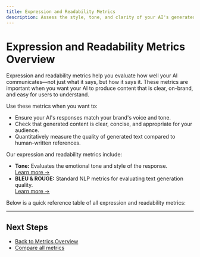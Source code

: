 ```yaml
---
title: Expression and Readability Metrics 
description: Assess the style, tone, and clarity of your AI's generated content using Galileo's expression and readability metrics.
---
```


# Expression and Readability Metrics Overview

Expression and readability metrics help you evaluate how well your AI communicates—not just what it says, but how it says it. These metrics are important when you want your AI to produce content that is clear, on-brand, and easy for users to understand.

Use these metrics when you want to:
- Ensure your AI's responses match your brand's voice and tone.
- Check that generated content is clear, concise, and appropriate for your audience.
- Quantitatively measure the quality of generated text compared to human-written references.

Our expression and readability metrics include:

- **Tone:** Evaluates the emotional tone and style of the response.  
  [Learn more →](./tone.mdx)
- **BLEU & ROUGE:** Standard NLP metrics for evaluating text generation quality.  
  [Learn more →](./bleu-and-rouge.mdx)

Below is a quick reference table of all expression and readability metrics:

<ExpressionAndReadabilityMetrics />

---

## Next Steps

- [Back to Metrics Overview](../overview.mdx)
- [Compare all metrics](../metric-comparison.mdx)
